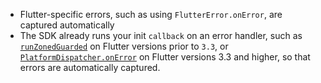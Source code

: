 <PlatformContent includePath="error-monitoring/usage/capture-error/dart.mdx" />

- Flutter-specific errors, such as using `FlutterError.onError`, are captured automatically
- The SDK already runs your init `callback` on an error handler, such as [`runZonedGuarded`](https://api.flutter.dev/flutter/dart-async/runZonedGuarded.html) on Flutter versions prior to `3.3`, or [`PlatformDispatcher.onError`](https://api.flutter.dev/flutter/dart-ui/PlatformDispatcher/onError.html) on Flutter versions 3.3 and higher, so that errors are automatically captured.
